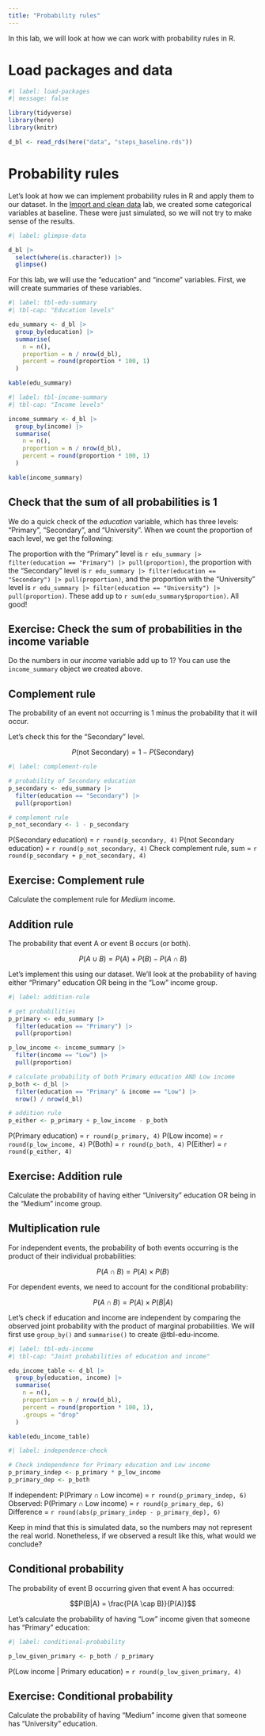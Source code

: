 ```yaml
---
title: "Probability rules"
---
```


In this lab, we will look at how we can work with probability rules in R.

# Load packages and data

```r
#| label: load-packages
#| message: false

library(tidyverse)
library(here)
library(knitr)

d_bl <- read_rds(here("data", "steps_baseline.rds"))
```

# Probability rules

Let's look at how we can implement probability rules in R and apply them to our dataset. In the [Import and clean data](import-clean.qmd) lab, we created some categorical variables at baseline. These were just simulated, so we will not try to make sense of the results.

```r
#| label: glimpse-data

d_bl |>
  select(where(is.character)) |>
  glimpse()
```

For this lab, we will use the "education" and "income" variables. First, we will create summaries of these variables.

```r
#| label: tbl-edu-summary
#| tbl-cap: "Education levels"

edu_summary <- d_bl |>
  group_by(education) |>
  summarise(
    n = n(),
    proportion = n / nrow(d_bl),
    percent = round(proportion * 100, 1)
  )

kable(edu_summary)
```

```r
#| label: tbl-income-summary
#| tbl-cap: "Income levels"

income_summary <- d_bl |>
  group_by(income) |>
  summarise(
    n = n(),
    proportion = n / nrow(d_bl),
    percent = round(proportion * 100, 1)
  )

kable(income_summary)
```

## Check that the sum of all probabilities is 1

We do a quick check of the *education* variable, which has three levels: "Primary", "Secondary", and "University". When we count the proportion of each level, we get the following: 

The proportion with the "Primary" level is `r edu_summary |> filter(education == "Primary") |> pull(proportion)`, the proportion with the "Secondary" level is `r edu_summary |> filter(education == "Secondary") |> pull(proportion)`, and the proportion with the "University" level is `r edu_summary |> filter(education == "University") |> pull(proportion)`. These add up to `r sum(edu_summary$proportion)`. All good!

::: {.callout-caution collapse="true"}
## Exercise: Check the sum of probabilities in the income variable

Do the numbers in our *income* variable add up to 1? You can use the `income_summary` object we created above.

:::

## Complement rule

The probability of an event not occurring is 1 minus the probability that it will occur.

Let's check this for the "Secondary" level.

$$
P(\text{not Secondary}) = 1 - P(\text{Secondary})
$$

```r
#| label: complement-rule

# probability of Secondary education
p_secondary <- edu_summary |>
  filter(education == "Secondary") |>
  pull(proportion)

# complement rule
p_not_secondary <- 1 - p_secondary
```

P(Secondary education) = `r round(p_secondary, 4)`
P(not Secondary education) = `r round(p_not_secondary, 4)`
Check complement rule, sum = `r round(p_secondary + p_not_secondary, 4)`

::: {.callout-caution collapse="true"}
## Exercise: Complement rule

Calculate the complement rule for *Medium* income.
:::

## Addition rule

The probability that event A or event B occurs (or both).

$$P(A \cup B) = P(A) + P(B) - P(A \cap B)$$

Let's implement this using our dataset. We'll look at the probability of having either "Primary" education OR being in the "Low" income group.

```r
#| label: addition-rule

# get probabilities
p_primary <- edu_summary |>
  filter(education == "Primary") |>
  pull(proportion)

p_low_income <- income_summary |>
  filter(income == "Low") |>
  pull(proportion)

# calculate probability of both Primary education AND Low income
p_both <- d_bl |>
  filter(education == "Primary" & income == "Low") |>
  nrow() / nrow(d_bl)

# addition rule
p_either <- p_primary + p_low_income - p_both
```

P(Primary education) = `r round(p_primary, 4)`
P(Low income) = `r round(p_low_income, 4)`
P(Both) = `r round(p_both, 4)`
P(Either) = `r round(p_either, 4)`

::: {.callout-caution collapse="true"}
## Exercise: Addition rule

Calculate the probability of having either "University" education OR being in the "Medium" income group.
:::

## Multiplication rule

For independent events, the probability of both events occurring is the product of their individual probabilities:

$$P(A \cap B) = P(A) \times P(B)$$

For dependent events, we need to account for the conditional probability:

$$P(A \cap B) = P(A) \times P(B|A)$$

Let's check if education and income are independent by comparing the observed joint probability with the product of marginal probabilities. We will first use `group_by()` and `summarise()` to create @tbl-edu-income.

```r
#| label: tbl-edu-income
#| tbl-cap: "Joint probabilities of education and income"

edu_income_table <- d_bl |>
  group_by(education, income) |>
  summarise(
    n = n(),
    proportion = n / nrow(d_bl),
    percent = round(proportion * 100, 1),
    .groups = "drop"
  )

kable(edu_income_table)
```

```r
#| label: independence-check

# Check independence for Primary education and Low income
p_primary_indep <- p_primary * p_low_income
p_primary_dep <- p_both
```

If independent: P(Primary ∩ Low income) = `r round(p_primary_indep, 6)`
Observed: P(Primary ∩ Low income) = `r round(p_primary_dep, 6)`
Difference = `r round(abs(p_primary_indep - p_primary_dep), 6)`

::: {.callout-tip}
Keep in mind that this is simulated data, so the numbers may not represent the real world. Nonetheless, if we observed a result like this, what would we conclude?
:::

## Conditional probability

The probability of event B occurring given that event A has occurred:

$$P(B|A) = \frac{P(A \cap B)}{P(A)}$$

Let's calculate the probability of having "Low" income given that someone has "Primary" education:

```r
#| label: conditional-probability

p_low_given_primary <- p_both / p_primary

```

P(Low income | Primary education) = `r round(p_low_given_primary, 4)`

::: {.callout-caution collapse="true"}
## Exercise: Conditional probability

Calculate the probability of having "Medium" income given that someone has "University" education.
:::
